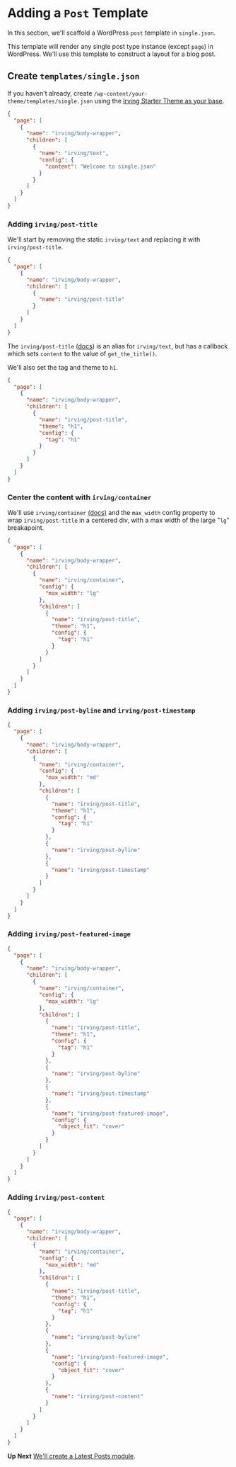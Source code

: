 <Meta title="Tutorial|Adding a Post Template" />

# Adding a `Post` Template
In this section, we'll scaffold a WordPress `post` template in `single.json`.

This template will render any single post type instance (except `page`) in WordPress. We'll use this template to construct a layout for a blog post.

## Create `templates/single.json`
If you haven't already, create `/wp-content/your-theme/templates/single.json` using the [Irving Starter Theme as your base](https://github.com/alleyinteractive/irving-starter-theme/blob/main/templates/single.json).

```json
{
  "page": [
    {
      "name": "irving/body-wrapper",
      "children": [
        {
          "name": "irving/text",
          "config": {
            "content": "Welcome to single.json"
          }
        }
      ]
    }
  ]
}
```

### Adding `irving/post-title`
We'll start by removing the static `irving/text` and replacing it with `irving/post-title`.

```json
{
  "page": [
    {
      "name": "irving/body-wrapper",
      "children": [
        {
          "name": "irving/post-title"
        }
      ]
    }
  ]
}
```

The `irving/post-title` ([docs](?path=/docs/wordpress-components-post-title--page)) is an alias for `irving/text`, but has a callback which sets `content` to the value of `get_the_title()`.

We'll also set the tag and theme to `h1`.

```json
{
  "page": [
    {
      "name": "irving/body-wrapper",
      "children": [
        {
          "name": "irving/post-title",
          "theme": "h1",
          "config": {
            "tag": "h1"
          }
        }
      ]
    }
  ]
}
```

### Center the content with `irving/container`
We'll use `irving/container` [(docs)](?path=/docs/wordpress-components-container--page) and the `max_width` config property to wrap `irving/post-title` in a centered div, with a max width of the large "`lg`" breakapoint.
```json
{
  "page": [
    {
      "name": "irving/body-wrapper",
      "children": [
        {
          "name": "irving/container",
          "config": {
            "max_width": "lg"
          },
          "children": [
            {
              "name": "irving/post-title",
              "theme": "h1",
              "config": {
                "tag": "h1"
              }
            }
          ]
        }
      ]
    }
  ]
}
```

### Adding `irving/post-byline` and `irving/post-timestamp`
```json
{
  "page": [
    {
      "name": "irving/body-wrapper",
      "children": [
        {
          "name": "irving/container",
          "config": {
            "max_width": "md"
          },
          "children": [
            {
              "name": "irving/post-title",
              "theme": "h1",
              "config": {
                "tag": "h1"
              }
            },
            {
              "name": "irving/post-byline"
            },
            {
              "name": "irving/post-timestamp"
            }
          ]
        }
      ]
    }
  ]
}
```

### Adding `irving/post-featured-image`
```json
{
  "page": [
    {
      "name": "irving/body-wrapper",
      "children": [
        {
          "name": "irving/container",
          "config": {
            "max_width": "lg"
          },
          "children": [
            {
              "name": "irving/post-title",
              "theme": "h1",
              "config": {
                "tag": "h1"
              }
            },
            {
              "name": "irving/post-byline"
            },
            {
              "name": "irving/post-timestamp"
            },
            {
              "name": "irving/post-featured-image",
              "config": {
                "object_fit": "cover"
              }
            }
          ]
        }
      ]
    }
  ]
}
```

### Adding `irving/post-content`
```json
{
  "page": [
    {
      "name": "irving/body-wrapper",
      "children": [
        {
          "name": "irving/container",
          "config": {
            "max_width": "md"
          },
          "children": [
            {
              "name": "irving/post-title",
              "theme": "h1",
              "config": {
                "tag": "h1"
              }
            },
            {
              "name": "irving/post-byline"
            },
            {
              "name": "irving/post-featured-image",
              "config": {
                "object_fit": "cover"
              }
            },
            {
              "name": "irving/post-content"
            }
          ]
        }
      ]
    }
  ]
}
```

**Up Next**
[We'll create a Latest Posts module](?path=/docs/tutorial-adding-a-latest-posts-module--page).
